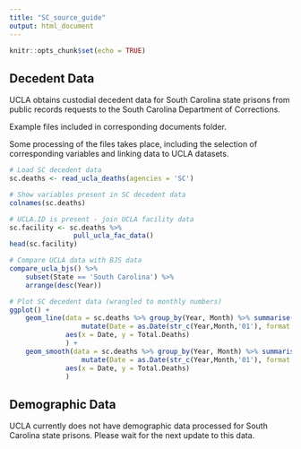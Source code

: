 ```yaml
---
title: "SC_source_guide"
output: html_document
---
```


```r
knitr::opts_chunk$set(echo = TRUE)
```

## Decedent Data

UCLA obtains custodial decedent data for South Carolina state prisons from public records requests to the South Carolina Department of Corrections.

Example files included in corresponding documents folder.

Some processing of the files takes place, including the selection of corresponding variables and linking data to UCLA datasets.  

```r
# Load SC decedent data
sc.deaths <- read_ucla_deaths(agencies = 'SC')

# Show variables present in SC decedent data
colnames(sc.deaths)

# UCLA.ID is present - join UCLA facility data
sc.facility <- sc.deaths %>%
                pull_ucla_fac_data()
head(sc.facility)

# Compare UCLA data with BJS data
compare_ucla_bjs() %>%
    subset(State == 'South Carolina') %>%
    arrange(desc(Year))

# Plot SC decedent data (wrangled to monthly numbers)
ggplot() +
    geom_line(data = sc.deaths %>% group_by(Year, Month) %>% summarise(Total.Deaths = n()) %>% 
                  mutate(Date = as.Date(str_c(Year,Month,'01'), format = '%Y%B%d')),
              aes(x = Date, y = Total.Deaths)
              ) +
    geom_smooth(data = sc.deaths %>% group_by(Year, Month) %>% summarise(Total.Deaths = n()) %>% 
                  mutate(Date = as.Date(str_c(Year,Month,'01'), format = '%Y%B%d')),
              aes(x = Date, y = Total.Deaths)
              )

```


## Demographic Data

UCLA currently does not have demographic data processed for South Carolina state prisons. Please wait for the next update to this data. 
